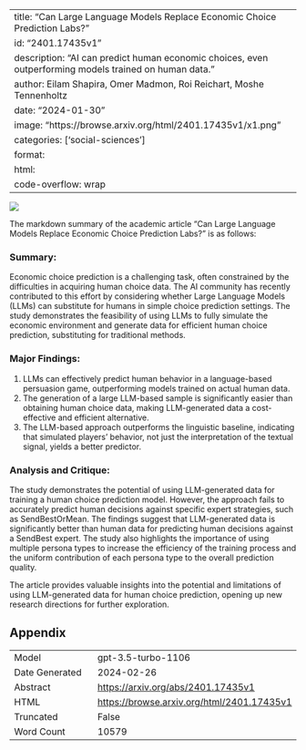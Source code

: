 
---
title: "Can Large Language Models Replace Economic Choice Prediction Labs?"
id: "2401.17435v1"
description: "AI can predict human economic choices, even outperforming models trained on human data."
author: Eilam Shapira, Omer Madmon, Roi Reichart, Moshe Tennenholtz
date: "2024-01-30"
image: "https://browse.arxiv.org/html/2401.17435v1/x1.png"
categories: ['social-sciences']
format:
  html:
    code-overflow: wrap
---

![](https://browse.arxiv.org/html/2401.17435v1/x1.png)

The markdown summary of the academic article "Can Large Language Models Replace Economic Choice Prediction Labs?" is as follows:

### Summary:
Economic choice prediction is a challenging task, often constrained by the difficulties in acquiring human choice data. The AI community has recently contributed to this effort by considering whether Large Language Models (LLMs) can substitute for humans in simple choice prediction settings. The study demonstrates the feasibility of using LLMs to fully simulate the economic environment and generate data for efficient human choice prediction, substituting for traditional methods.

### Major Findings:
1. LLMs can effectively predict human behavior in a language-based persuasion game, outperforming models trained on actual human data.
2. The generation of a large LLM-based sample is significantly easier than obtaining human choice data, making LLM-generated data a cost-effective and efficient alternative.
3. The LLM-based approach outperforms the linguistic baseline, indicating that simulated players' behavior, not just the interpretation of the textual signal, yields a better predictor.

### Analysis and Critique:
The study demonstrates the potential of using LLM-generated data for training a human choice prediction model. However, the approach fails to accurately predict human decisions against specific expert strategies, such as SendBestOrMean. The findings suggest that LLM-generated data is significantly better than human data for predicting human decisions against a SendBest expert. The study also highlights the importance of using multiple persona types to increase the efficiency of the training process and the uniform contribution of each persona type to the overall prediction quality.

The article provides valuable insights into the potential and limitations of using LLM-generated data for human choice prediction, opening up new research directions for further exploration.

## Appendix

|          |          |
|----------|----------|
| Model     | gpt-3.5-turbo-1106       |
| Date Generated     | 2024-02-26       |
| Abstract | [https://arxiv.org/abs/2401.17435v1](https://arxiv.org/abs/2401.17435v1)        |
| HTML     | [https://browse.arxiv.org/html/2401.17435v1](https://browse.arxiv.org/html/2401.17435v1)       |
| Truncated       | False       |
| Word Count       | 10579       |